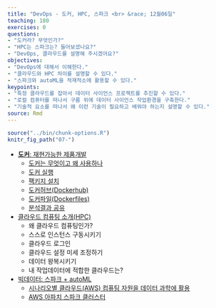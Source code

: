 ```yaml
---
title: "DevOps - 도커, HPC, 스파크 <br> &race; 12월06일"
teaching: 180
exercises: 0
questions:
- "도커라? 무엇인가?"
- "HPC는 스파크는? 들어보셨나요?"
- "DevOps, 클라우드를 설명해 주시겠어요?"
objectives:
- "DevOps에 대해서 이해한다."
- "클라우드와 HPC 차이를 설명할 수 있다."
- "스파크와 autoML을 적재적소에 활용할 수 있다."
keypoints:
- "특정 클라우드를 잡아서 데이터 사이언스 프로젝트를 추진할 수 있다."
- "로컬 컴퓨터를 떠나서 구름 위에 데이터 사이언스 작업환경을 구축한다."
- "기술적 요소를 떠나서 왜 이런 기술이 필요하고 배워야 하는지 설명할 수 있다."
source: Rmd
---
```


```r
source("../bin/chunk-options.R")
knitr_fig_path("07-")
```

- [**도커**: 재현가능한 제품개발](http://statkclee.github.io/r-docker/) 
    - [도커는 무엇이고 왜 사용하나](http://statkclee.github.io/r-docker/01-what-and-why.html)
    - [도커 실행](http://statkclee.github.io/r-docker/02-Launching-Docker.html)
    - [팩키지 설치](http://statkclee.github.io/r-docker/03-install-packages.html) 
    - [도커허브(Dockerhub)](http://statkclee.github.io/r-docker/04-Dockerhub.html)
    - [도커파일(Dockerfiles)](http://statkclee.github.io/r-docker/05-dockerfiles.html)
    - [분석결과 공유](http://statkclee.github.io/r-docker/06-Sharing-all-your-analysis.html)
- [클라우드 컴퓨팅 소개(HPC)](https://statkclee.github.io/cloud-genomics-kr/)    
    - 왜 클라우드 컴퓨팅인가?
    - 스스로 인스턴스 구동시키기
    - 클라우드 로그인
    - 클라우드 설정 미세 조정하기
    - 데이터 왕복시키기
    - 내 작업데이터에 적합한 클라우드는?
- [빅데이터: 스파크 + autoML](https://statkclee.github.io/bigdata/)    
    - [시나리오별 클라우드(AWS) 컴퓨팅 자원을 데이터 과학에 활용](https://statkclee.github.io/bigdata/ml-aws-from-pc.html)
    - [AWS 아파치 스파크 클러스터](https://statkclee.github.io/bigdata/bigdata-local-sparklyr.html)
